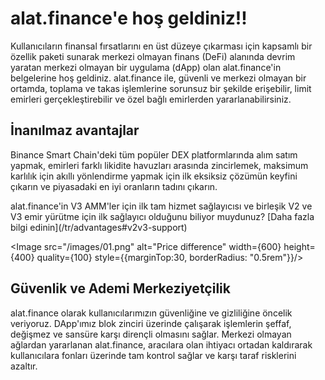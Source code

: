 
# alat.finance'e hoş geldiniz!!
Kullanıcıların finansal fırsatlarını en üst düzeye çıkarması için kapsamlı bir özellik paketi sunarak merkezi olmayan finans (DeFi) alanında devrim yaratan merkezi olmayan bir uygulama (dApp) olan alat.finance'in belgelerine hoş geldiniz. alat.finance ile, güvenli ve merkezi olmayan bir ortamda, toplama ve takas işlemlerine sorunsuz bir şekilde erişebilir, limit emirleri gerçekleştirebilir ve özel bağlı emirlerden yararlanabilirsiniz.


## İnanılmaz avantajlar
Binance Smart Chain'deki tüm popüler DEX platformlarında alım satım yapmak, emirleri farklı likidite havuzları arasında zincirlemek, maksimum karlılık için akıllı yönlendirme yapmak için ilk eksiksiz çözümün keyfini çıkarın ve piyasadaki en iyi oranların tadını çıkarın.


<Callout>
alat.finance'in V3 AMM'ler için ilk tam hizmet sağlayıcısı ve birleşik V2 ve V3 emir yürütme için ilk sağlayıcı olduğunu biliyor muydunuz? [Daha fazla bilgi edinin](/tr/advantages#v2v3-support)
</Callout>

<Image src="/images/01.png" alt="Price difference" width={600} height={400} quality={100} style={{marginTop:30, borderRadius: "0.5rem"}}/>

## Güvenlik ve Ademi Merkeziyetçilik

alat.finance olarak kullanıcılarımızın güvenliğine ve gizliliğine öncelik veriyoruz. DApp'ımız blok zinciri üzerinde çalışarak işlemlerin şeffaf, değişmez ve sansüre karşı dirençli olmasını sağlar. Merkezi olmayan ağlardan yararlanan alat.finance, aracılara olan ihtiyacı ortadan kaldırarak kullanıcılara fonları üzerinde tam kontrol sağlar ve karşı taraf risklerini azaltır.